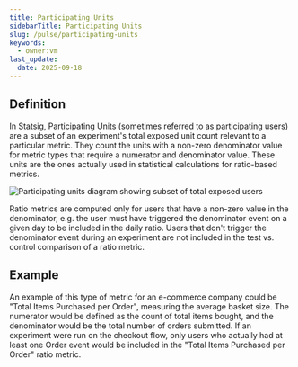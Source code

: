 ```yaml
---
title: Participating Units
sidebarTitle: Participating Units
slug: /pulse/participating-units
keywords:
  - owner:vm
last_update:
  date: 2025-09-18
---
```


## Definition

In Statsig, Participating Units (sometimes referred to as participating users) are a subset of an experiment's total exposed unit count relevant to a particular metric. They count the units with a non-zero denominator value for metric types that require a numerator and denominator value. These units are the ones actually used in statistical calculations for ratio-based metrics.

<Frame>
  <img src="/images/experiments/participating_units.png" alt="Participating units diagram showing subset of total exposed users" />
</Frame>

Ratio metrics are computed only for users that have a non-zero value in the denominator, e.g. the user must have triggered the denominator event on a given day to be included in the daily ratio. Users that don't trigger the denominator event during an experiment are not included in the test vs. control comparison of a ratio metric.

## Example

An example of this type of metric for an e-commerce company could be "Total Items Purchased per Order", measuring the average basket size. The numerator would be defined as the count of total items bought, and the denominator would be the total number of orders submitted. If an experiment were run on the checkout flow, only users who actually had at least one Order event would be included in the "Total Items Purchased per Order" ratio metric.
